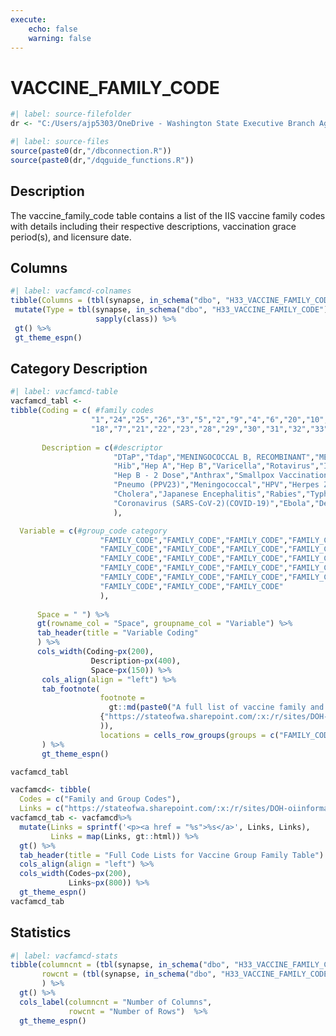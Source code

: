 ```yaml
---
execute:
    echo: false
    warning: false
---
```


# VACCINE_FAMILY_CODE {.unnumbered}

```r
#| label: source-filefolder
dr <- "C:/Users/ajp5303/OneDrive - Washington State Executive Branch Agencies/source_scripts"
```

```r
#| label: source-files
source(paste0(dr,"/dbconnection.R"))
source(paste0(dr,"/dqguide_functions.R"))
```

## Description

The vaccine_family_code table contains a list of the IIS vaccine family codes with details including their respective descriptions, vaccination grace period(s), and licensure date.

## Columns

```r
#| label: vacfamcd-colnames
tibble(Columns = (tbl(synapse, in_schema("dbo", "H33_VACCINE_FAMILY_CODE")) %>% colnames())) %>%
 mutate(Type = tbl(synapse, in_schema("dbo", "H33_VACCINE_FAMILY_CODE")) %>% head(1) %>% as_tibble() %>% 
                   sapply(class)) %>%
 gt() %>%
 gt_theme_espn()
```

## Category Description

```r
#| label: vacfamcd-table
vacfamcd_tabl <-
tibble(Coding = c( #family codes
                  "1","24","25","26","3","5","2","9","4","6","20","10","11","12","13","14","15","16","17",
                  "18","7","21","22","23","28","29","30","31","32","33","34","35","36"),
       
       Description = c(#descriptor 
                       "DTaP","Tdap","MENINGOCOCCAL B, RECOMBINANT","MENINGOCOCCAL B, OMV","Polio","MMR",
                       "Hib","Hep A","Hep B","Varicella","Rotavirus","Influenza","Pneumo (PCV7)",
                       "Hep B - 2 Dose","Anthrax","Smallpox Vaccination","Measles","Mumps","Rubella",
                       "Pneumo (PPV23)","Meningococcal","HPV","Herpes Zoster","NOVEL INFLUENZA H1N1-09",
                       "Cholera","Japanese Encephalitis","Rabies","Typhoid","Yellow Fever",
                       "Coronavirus (SARS-CoV-2)(COVID-19)","Ebola","Dengue","Orthopoxvirus"
                       ),

  Variable = c(#group_code category
                    "FAMILY_CODE","FAMILY_CODE","FAMILY_CODE","FAMILY_CODE","FAMILY_CODE","FAMILY_CODE",
                    "FAMILY_CODE","FAMILY_CODE","FAMILY_CODE","FAMILY_CODE","FAMILY_CODE","FAMILY_CODE",
                    "FAMILY_CODE","FAMILY_CODE","FAMILY_CODE","FAMILY_CODE","FAMILY_CODE","FAMILY_CODE",
                    "FAMILY_CODE","FAMILY_CODE","FAMILY_CODE","FAMILY_CODE","FAMILY_CODE","FAMILY_CODE",
                    "FAMILY_CODE","FAMILY_CODE","FAMILY_CODE","FAMILY_CODE","FAMILY_CODE","FAMILY_CODE",
                    "FAMILY_CODE","FAMILY_CODE","FAMILY_CODE"
                    ),
                    
      Space = " ") %>%
      gt(rowname_col = "Space", groupname_col = "Variable") %>%
      tab_header(title = "Variable Coding"
      ) %>%
      cols_width(Coding~px(200),
                  Description~px(400),
                  Space~px(150)) %>%
       cols_align(align = "left") %>%
       tab_footnote(
                    footnote = 
                      gt::md(paste0("A full list of vaccine family and group codes is available at: ",
                    {"https://stateofwa.sharepoint.com/:x:/r/sites/DOH-oiinformatics/Shared%20Documents/CEDAR/CEDAR%20Data%20Dictionaries/Vaccine%20Group%20Code%20Values%20Table.xlsx?d=wa5d24116122446c89b871b14addcdf63&csf=1&web=1&e=pE54y9"}
                    )),
                    locations = cells_row_groups(groups = c("FAMILY_CODE"))
       ) %>%
       gt_theme_espn()

vacfamcd_tabl
```

```r
vacfamcd<- tibble(
  Codes = c("Family and Group Codes"),
  Links = c("https://stateofwa.sharepoint.com/:x:/r/sites/DOH-oiinformatics/Shared%20Documents/CEDAR/CEDAR%20Data%20Dictionaries/Vaccine%20Group%20Code%20Values%20Table.xlsx?d=wa5d24116122446c89b871b14addcdf63&csf=1&web=1&e=pE54y9"))
vacfamcd_tab <- vacfamcd%>%
  mutate(Links = sprintf('<p><a href = "%s">%s</a>', Links, Links), 
         Links = map(Links, gt::html)) %>%
  gt() %>%
  tab_header(title = "Full Code Lists for Vaccine Group Family Table") %>%
  cols_align(align = "left") %>%
  cols_width(Codes~px(200),
             Links~px(800)) %>%
  gt_theme_espn()
vacfamcd_tab
```

## Statistics

```r
#| label: vacfamcd-stats
tibble(columncnt = (tbl(synapse, in_schema("dbo", "H33_VACCINE_FAMILY_CODE")) %>% ncol()),
       rowcnt = (tbl(synapse, in_schema("dbo", "H33_VACCINE_FAMILY_CODE"))) %>% nrow2()
       ) %>%
  gt() %>%
  cols_label(columncnt = "Number of Columns",
             rowcnt = "Number of Rows")  %>%
  gt_theme_espn()
```
